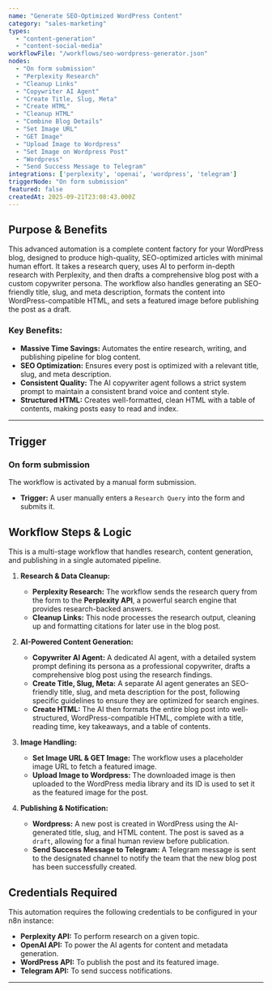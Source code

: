 ```yaml
---
name: "Generate SEO-Optimized WordPress Content"
category: "sales-marketing"
types:
  - "content-generation"
  - "content-social-media"
workflowFile: "/workflows/seo-wordpress-generator.json"
nodes:
  - "On form submission"
  - "Perplexity Research"
  - "Cleanup Links"
  - "Copywriter AI Agent"
  - "Create Title, Slug, Meta"
  - "Create HTML"
  - "Cleanup HTML"
  - "Combine Blog Details"
  - "Set Image URL"
  - "GET Image"
  - "Upload Image to Wordpress"
  - "Set Image on Wordpress Post"
  - "Wordpress"
  - "Send Success Message to Telegram"
integrations: ['perplexity', 'openai', 'wordpress', 'telegram']
triggerNode: "On form submission"
featured: false
createdAt: 2025-09-21T23:08:43.000Z
---
```


## Purpose & Benefits

This advanced automation is a complete content factory for your WordPress blog, designed to produce high-quality, SEO-optimized articles with minimal human effort. It takes a research query, uses AI to perform in-depth research with Perplexity, and then drafts a comprehensive blog post with a custom copywriter persona. The workflow also handles generating an SEO-friendly title, slug, and meta description, formats the content into WordPress-compatible HTML, and sets a featured image before publishing the post as a draft.

### Key Benefits:
* **Massive Time Savings:** Automates the entire research, writing, and publishing pipeline for blog content.
* **SEO Optimization:** Ensures every post is optimized with a relevant title, slug, and meta description.
* **Consistent Quality:** The AI copywriter agent follows a strict system prompt to maintain a consistent brand voice and content style.
* **Structured HTML:** Creates well-formatted, clean HTML with a table of contents, making posts easy to read and index.

---

## Trigger

### On form submission

The workflow is activated by a manual form submission.

* **Trigger:** A user manually enters a `Research Query` into the form and submits it.

## Workflow Steps & Logic

This is a multi-stage workflow that handles research, content generation, and publishing in a single automated pipeline.

1.  **Research & Data Cleanup:**
    * **Perplexity Research:** The workflow sends the research query from the form to the **Perplexity API**, a powerful search engine that provides research-backed answers.
    * **Cleanup Links:** This node processes the research output, cleaning up and formatting citations for later use in the blog post.

2.  **AI-Powered Content Generation:**
    * **Copywriter AI Agent:** A dedicated AI agent, with a detailed system prompt defining its persona as a professional copywriter, drafts a comprehensive blog post using the research findings.
    * **Create Title, Slug, Meta:** A separate AI agent generates an SEO-friendly title, slug, and meta description for the post, following specific guidelines to ensure they are optimized for search engines.
    * **Create HTML:** The AI then formats the entire blog post into well-structured, WordPress-compatible HTML, complete with a title, reading time, key takeaways, and a table of contents.

3.  **Image Handling:**
    * **Set Image URL & GET Image:** The workflow uses a placeholder image URL to fetch a featured image.
    * **Upload Image to Wordpress:** The downloaded image is then uploaded to the WordPress media library and its ID is used to set it as the featured image for the post.

4.  **Publishing & Notification:**
    * **Wordpress:** A new post is created in WordPress using the AI-generated title, slug, and HTML content. The post is saved as a `draft`, allowing for a final human review before publication.
    * **Send Success Message to Telegram:** A Telegram message is sent to the designated channel to notify the team that the new blog post has been successfully created.

## Credentials Required

This automation requires the following credentials to be configured in your n8n instance:

* **Perplexity API:** To perform research on a given topic.
* **OpenAI API:** To power the AI agents for content and metadata generation.
* **WordPress API:** To publish the post and its featured image.
* **Telegram API:** To send success notifications.

---


